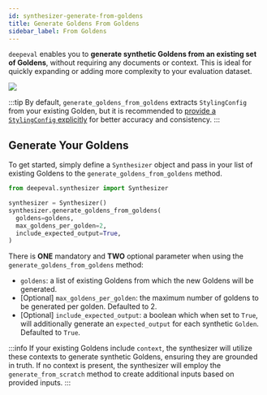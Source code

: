 ```yaml
---
id: synthesizer-generate-from-goldens
title: Generate Goldens From Goldens
sidebar_label: From Goldens
---
```


`deepeval` enables you to **generate synthetic Goldens from an existing set of Goldens**, without requiring any documents or context. This is ideal for quickly expanding or adding more complexity to your evaluation dataset.

<div
  style={{
    display: "flex",
    alignItems: "center",
    justifyContent: "center",
  }}
>
  <img
    src="https://deepeval-docs.s3.us-east-1.amazonaws.com/goldens_from_goldens.svg"
    style={{
      marginTop: "20px",
      marginBottom: "50px",
      height: "auto",
      maxHeight: "800px",
    }}
  />
</div>

:::tip
By default, `generate_goldens_from_goldens` extracts `StylingConfig` from your existing Golden, but it is recommended to [provide a `StylingConfig` explicitly](/docs/synthesizer-introduction#styling-options) for better accuracy and consistency.
:::

## Generate Your Goldens

To get started, simply define a `Synthesizer` object and pass in your list of existing Goldens to the `generate_goldens_from_goldens` method.

```python
from deepeval.synthesizer import Synthesizer

synthesizer = Synthesizer()
synthesizer.generate_goldens_from_goldens(
  goldens=goldens,
  max_goldens_per_golden=2,
  include_expected_output=True,
)
```

There is **ONE** mandatory and **TWO** optional parameter when using the `generate_goldens_from_goldens` method:

- `goldens`: a list of existing Goldens from which the new Goldens will be generated.
- [Optional] `max_goldens_per_golden`: the maximum number of goldens to be generated per golden. Defaulted to 2.
- [Optional] `include_expected_output`: a boolean which when set to `True`, will additionally generate an `expected_output` for each synthetic `Golden`. Defaulted to `True`.

:::info
If your existing Goldens include `context`, the synthesizer will utilize these contexts to generate synthetic Goldens, ensuring they are grounded in truth. If no context is present, the synthesizer will employ the `generate_from_scratch` method to create additional inputs based on provided inputs.
:::
